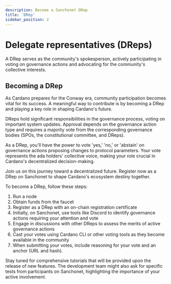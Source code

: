 ```yaml
---
description: Become a Sanchonet DRep
title: 'DRep'
sidebar_position: 2
---
```


# Delegate representatives (DReps)

A DRep serves as the community's spokesperson, actively participating in voting on governance actions and advocating for the community's collective interests.

## Becoming a DRep

As Cardano prepares for the Conway era, community participation becomes vital for its success. A meaningful way to contribute is by becoming a DRep and playing a key role in shaping Cardano's future.

DReps hold significant responsibilities in the governance process, voting on important system updates. Approval depends on the governance action type and requires a majority vote from the corresponding governance bodies (SPOs, the constitutional committee, and DReps).

As a DRep, you'll have the power to vote 'yes,' 'no,' or 'abstain' on governance actions proposing changes to protocol parameters. Your vote represents the ada holders' collective voice, making your role crucial in Cardano's decentralized decision-making.

Join us on this journey toward a decentralized future. Register now as a DRep on Sanchonet to shape Cardano's ecosystem destiny together.

To become a DRep, follow these steps:

1. Run a node
2. Obtain funds from the faucet
3. Register as a DRep with an on-chain registration certificate
4. Initially, on Sanchonet, use tools like Discord to identify governance actions requiring your attention and vote
5. Engage in discussions with other DReps to assess the merits of active governance actions
6. Cast your votes using Cardano CLI or other voting tools as they become available in the community
7. When submitting your votes, include reasoning for your vote and an anchor (URL and hash).

Stay tuned for comprehensive tutorials that will be provided upon the release of new features. The development team might also ask for specific tests from participants on Sanchonet, highlighting the importance of your active involvement.
